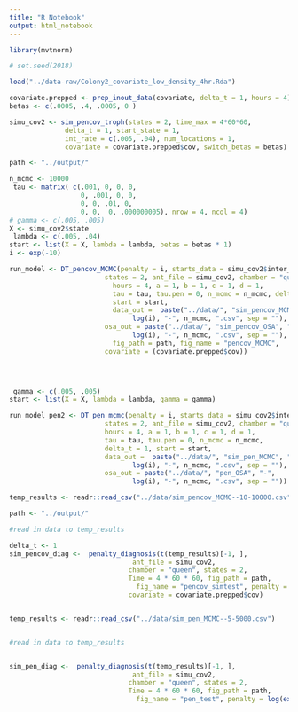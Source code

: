 ```yaml
---
title: "R Notebook"
output: html_notebook
---
```


```r
library(mvtnorm)

# set.seed(2018)

load("../data-raw/Colony2_covariate_low_density_4hr.Rda")

covariate.prepped <- prep_inout_data(covariate, delta_t = 1, hours = 4)
betas <- c(.0005, .4, .0005, 0 )

simu_cov2 <- sim_pencov_troph(states = 2, time_max = 4*60*60, 
              delta_t = 1, start_state = 1, 
              int_rate = c(.005, .04), num_locations = 1, 
              covariate = covariate.prepped$cov, switch_betas = betas)

path <- "../output/"

```

```r
n_mcmc <- 10000
 tau <- matrix( c(.001, 0, 0, 0,
                  0, .001, 0, 0, 
                  0, 0, .01, 0, 
                  0, 0,  0, .000000005), nrow = 4, ncol = 4)
# gamma <- c(.005, .005)
X <- simu_cov2$state
 lambda <- c(.005, .04)
start <- list(X = X, lambda = lambda, betas = betas * 1)
i <- exp(-10)

run_model <- DT_pencov_MCMC(penalty = i, starts_data = simu_cov2$inter_persec, 
                        states = 2, ant_file = simu_cov2, chamber = "queen", 
                          hours = 4, a = 1, b = 1, c = 1, d = 1, 
                          tau = tau, tau.pen = 0, n_mcmc = n_mcmc, delta_t = 1,
                          start = start, 
                          data_out =  paste("../data/", "sim_pencov_MCMC", "-", 
                               log(i), "-", n_mcmc, ".csv", sep = ""), 
                        osa_out = paste("../data/", "sim_pencov_OSA", "-", 
                               log(i), "-", n_mcmc, ".csv", sep = ""),
                          fig_path = path, fig_name = "pencov_MCMC",
                        covariate = (covariate.prepped$cov))


 
```


```r

 gamma <- c(.005, .005)
start <- list(X = X, lambda = lambda, gamma = gamma)

run_model_pen2 <- DT_pen_mcmc(penalty = i, starts_data = simu_cov2$inter_persec,
                        states = 2, ant_file = simu_cov2, chamber = "queen",
                        hours = 4, a = 1, b = 1, c = 1, d = 1, 
                        tau = tau, tau.pen = 0, n_mcmc = n_mcmc, 
                        delta_t = 1, start = start,
                        data_out =  paste("../data/", "sim_pen_MCMC", "-",
                               log(i), "-", n_mcmc, ".csv", sep = ""),
                        osa_out = paste("../data/", "pen_OSA", "-",
                               log(i), "-", n_mcmc, ".csv", sep = ""))

```

```r



temp_results <- readr::read_csv("../data/sim_pencov_MCMC--10-10000.csv")

path <- "../output/"

#read in data to temp_results

delta_t <- 1
sim_pencov_diag <-  penalty_diagnosis(t(temp_results)[-1, ], 
                               ant_file = simu_cov2,
                              chamber = "queen", states = 2, 
                              Time = 4 * 60 * 60, fig_path = path,
                                fig_name = "pencov_simtest", penalty = log(exp(-10)), 
                              covariate = covariate.prepped$cov)



```


```r



temp_results <- readr::read_csv("../data/sim_pen_MCMC--5-5000.csv")


#read in data to temp_results


sim_pen_diag <-  penalty_diagnosis(t(temp_results)[-1, ], 
                               ant_file = simu_cov2,
                              chamber = "queen", states = 2, 
                              Time = 4 * 60 * 60, fig_path = path,
                                fig_name = "pen_test", penalty = log(exp(-10)))

```

